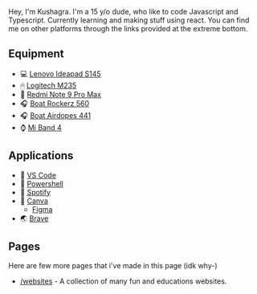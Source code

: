 Hey, I'm Kushagra. I'm a 15 y/o dude, who like to code Javascript and Typescript. Currently learning and making stuff using react.
You can find me on other platforms through the links provided at the extreme bottom.

## Equipment

- 💻 [Lenovo Ideapad S145](https://www.amazon.in/Lenovo-IdeaPad-15-6-inch-Platinum-81W800TEIN/dp/B08W8J4TQB/ref=sr_1_11?dchild=1&keywords=lenovo+ideapad+s145&qid=1624502711&s=computers&sr=1-11) 
- 🖱 [Logitech M235](https://www.logitech.com/en-in/products/mice/m235-wireless-mouse.910-003384.html)
- 📱 [Redmi Note 9 Pro Max](https://www.mi.com/in/redmi-note-9-pro-max/) 
- 🎧 [Boat Rockerz 560](https://www.boat-lifestyle.com/collections/bluetooth-wireless-headphones/products/rockerz-560?variant=31407813820514)
- 🎧 [Boat Airdopes 441](https://www.boat-lifestyle.com/collections/true-wireless-earbuds/products/airdopes-441?variant=31759662219362)
- ⌚️ [Mi Band 4](https://www.mi.com/in/mi-smart-band-4/)

## Applications

- 📝 [VS Code](https://code.visualstudio.com)
- 🔗 [Powershell](https://docs.microsoft.com/en-us/powershell/scripting/overview?view=powershell-7.1) 
- 🎵 [Spotify](https://open.spotify.com/user/swfc7nj2mx7i1h6n0kf81itge) 
- 🎨 [Canva](https://canva.com)
    - [Figma](https://www.figma.com)
- 🌏 [Brave](https://brave.com/) 


## Pages
Here are few more pages that i've made in this page (idk why-)

- [/websites](https://kushagraraj.me/websites) - A collection of many fun and educations websites.



 




